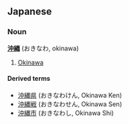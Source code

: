 ==Japanese==
===Noun===
'''[[沖]][[縄]]''' (おきなわ, okinawa) 

# [[Okinawa]]

====Derived terms====
*[[沖縄県]] (おきなわけん, Okinawa Ken)
*[[沖縄戦]] (おきなわせん, Okinawa Sen)
*[[沖縄市]] (おきなわし, Okinawa Shi)